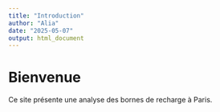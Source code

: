 ---
title: "Introduction"
author: "Alia"
date: "2025-05-07"
output: html_document
---

# Bienvenue

Ce site présente une analyse des bornes de recharge à Paris.